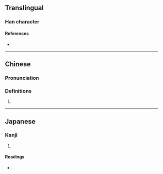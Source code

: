 {{character info/new}}
==Translingual==

===Han character===
{{Han char|rn=86|rad=火|as=07|sn=11|four=24809|canj=VGF|ids=⿱壯火}}

====References====
* {{Han ref|kx=0673.020|dkj=19078|dj=1081.060|hdz=32206.080|uh=710B|ud=28939|bh=D659|bd=54873}}

----

==Chinese==
{{zh-forms}}

===Pronunciation===
{{zh-pron
|m=zhuàng
|m-s=
|dg=
|c=zong3
|c-t=
|g=
|h=pfs=
|j=
|mb=
|md=
|mn=
|mn-t=
|w=
|x=
|mc=y
|oc=y
|cat=n
}}

===Definitions===
{{zh-hanzi}}

# {{rfdef|lang=zh}}

----

==Japanese==

===Kanji===
{{ja-kanji|grade=|rs=火07}}

# {{defn|lang=ja|sort=火07}}

====Readings====
* {{ja-readings|on=そう,しょう|kun=}}